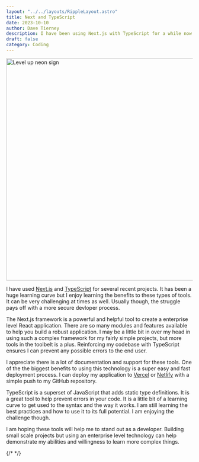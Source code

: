 ```yaml
---
layout: "../../layouts/RippleLayout.astro"
title: Next and TypeScript
date: 2023-10-10
author: Dave Tierney
description: I have been using Next.js with TypeScript for a while now and I am enjoying the challenge. I just wish it could adjust to the scale of the project.
draft: false
category: Coding
---
```



<Image src={level} alt="Level up neon sign" height="600" width="1200" />

I have used <a href="https://nextjs.org/" target="_blank" rel="noopener" className="whitespace-nowrap underline decoration-neon transition hover:text-neon">Next.js</a> and <a href="https://www.typescriptlang.org/" target="_blank" rel="noopener" className="whitespace-nowrap underline decoration-neon transition hover:text-neon">TypeScript</a> for several recent projects. It has been a huge learning curve but I enjoy learning the benefits to these types of tools. It can be very challenging at times as well. Usually though, the struggle pays off with a more secure devloper process.

The Next.js framework is a powerful and helpful tool to create a enterprise level React application. There are so many modules and features available to help you build a robust application. I may be a little bit in over my head in using such a complex framework for my fairly simple projects, but more tools in the toolbelt is a plus. Reinforcing my codebase with TypeScript ensures I can prevent any possible errors to the end user.

I appreciate there is a lot of documentation and support for these tools. One of the the biggest benefits to using this technology is a super easy and fast deployment process. I can deploy my application to <a href="https://vercel.com/" target="_blank" rel="noopener" className="whitespace-nowrap underline decoration-neon transition hover:text-neon">Vercel</a> or <a href="https://www.netlify.com/" target="_blank" rel="noopener" className="whitespace-nowrap underline decoration-neon transition hover:text-neon">Netlify</a> with a simple push to my GitHub repository.

TypeScript is a superset of JavaScript that adds static type definitions. It is a great tool to help prevent errors in your code. It is a little bit of a learning curve to get used to the syntax and the way it works. I am still learning the best practices and how to use it to its full potential. I am enjoying the challenge though.

I am hoping these tools will help me to stand out as a developer. Building small scale projects but using an enterprise level technology can help demonstrate my abilities and willingness to learn more complex things.

{/* <a href="" target="_blank" rel="noopener" className="whitespace-nowrap underline decoration-neon transition hover:text-neon"></a> */}
